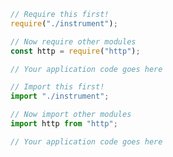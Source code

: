 ```javascript {tabTitle:CommonJS} {filename: app.js}
// Require this first!
require("./instrument");

// Now require other modules
const http = require("http");

// Your application code goes here
```

```javascript {tabTitle:ESM} {filename: app.mjs}
// Import this first!
import "./instrument";

// Now import other modules
import http from "http";

// Your application code goes here
```
